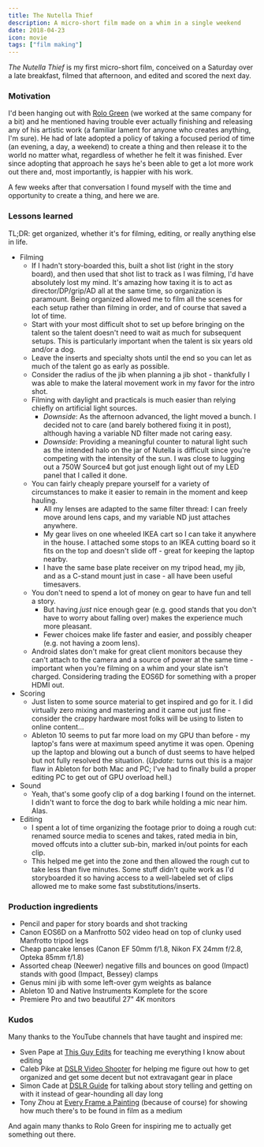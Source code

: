 ```yaml
---
title: The Nutella Thief
description: A micro-short film made on a whim in a single weekend
date: 2018-04-23
icon: movie
tags: ["film making"]
---
```


_The Nutella Thief_ is my first micro-short film, conceived on a Saturday over a late breakfast, filmed that afternoon, and edited and scored the next day.

<Vimeo videoId="266134889" />

### Motivation

I'd been hanging out with [Rolo Green](https://www.rologreen.com/) (we worked at the same company for a bit) and he mentioned having trouble
ever actually finishing and releasing any of his artistic work (a familiar lament for anyone who creates anything, I'm sure).
He had of late adopted a policy of taking a focused period of time (an evening, a day, a weekend) to create a thing and then release it to the world
no matter what, regardless of whether he felt it was finished. Ever since adopting that approach he says he's been able to get a lot more work
out there and, most importantly, is happier with his work.

A few weeks after that conversation I found myself with the time and opportunity to create a thing, and here we are.

### Lessons learned

TL;DR: get organized, whether it's for filming, editing, or really anything else in life.

- Filming
  - If I hadn't story-boarded this, built a shot list (right in the story board), and then used that shot list to track as I was filming, I'd have absolutely lost my mind. It's amazing how taxing it is to act as director/DP/grip/AD all at the same time, so organization is paramount. Being organized allowed me to film all the scenes for each setup rather than filming in order, and of course that saved a lot of time.
  - Start with your most difficult shot to set up before bringing on the talent so the talent doesn't need to wait as much for subsequent setups. This is particularly important when the talent is six years old and/or a dog.
  - Leave the inserts and specialty shots until the end so you can let as much of the talent go as early as possible.
  - Consider the radius of the jib when planning a jib shot - thankfully I was able to make the lateral movement work in my favor for the intro shot.
  - Filming with daylight and practicals is much easier than relying chiefly on artificial light sources.
    - _Downside_: As the afternoon advanced, the light moved a bunch. I decided not to care (and barely bothered fixing it in post), although having a variable ND filter made not caring easy.
    - _Downside_: Providing a meaningful counter to natural light such as the intended halo on the jar of Nutella is difficult since you're competing with the intensity of the sun. I was close to lugging out a 750W Source4 but got just enough light out of my LED panel that I called it done.
  - You can fairly cheaply prepare yourself for a variety of circumstances to make it easier to remain in the moment and keep hauling.
    - All my lenses are adapted to the same filter thread: I can freely move around lens caps, and my variable ND just attaches anywhere.
    - My gear lives on one wheeled IKEA cart so I can take it anywhere in the house. I attached some stops to an IKEA cutting board so it fits on the top and doesn't slide off - great for keeping the laptop nearby.
    - I have the same base plate receiver on my tripod head, my jib, and as a C-stand mount just in case - all have been useful timesavers.
  - You don't need to spend a lot of money on gear to have fun and tell a story.
    - But having _just_ nice enough gear (e.g. good stands that you don't have to worry about falling over) makes the experience much more pleasant.
    - Fewer choices make life faster and easier, and possibly cheaper (e.g. not having a zoom lens).
  - Android slates don't make for great client monitors because they can't attach to the camera and a source of power at the same time - important when you're filming on a whim and your slate isn't charged. Considering trading the EOS6D for something with a proper HDMI out.
- Scoring
  - Just listen to some source material to get inspired and go for it. I did virtually zero mixing and mastering and it came out just fine - consider the crappy hardware most folks will be using to listen to online content...
  - Ableton 10 seems to put far more load on my GPU than before - my laptop's fans were at maximum speed anytime it was open. Opening up the laptop and blowing out a bunch of dust seems to have helped but not fully resolved the situation. (_Update_: turns out this is a major flaw in Ableton for both Mac and PC; I've had to finally build a proper editing PC to get out of GPU overload hell.)
- Sound
  - Yeah, that's some goofy clip of a dog barking I found on the internet. I didn't want to force the dog to bark while holding a mic near him. Alas.
- Editing
  - I spent a lot of time organizing the footage prior to doing a rough cut: renamed source media to scenes and takes, rated media in bin, moved offcuts into a clutter sub-bin, marked in/out points for each clip.
  - This helped me get into the zone and then allowed the rough cut to take less than five minutes. Some stuff didn't quite work as I'd storyboarded it so having access to a well-labeled set of clips allowed me to make some fast substitutions/inserts.

### Production ingredients

- Pencil and paper for story boards and shot tracking
- Canon EOS6D on a Manfrotto 502 video head on top of clunky used Manfrotto tripod legs
- Cheap pancake lenses (Canon EF 50mm f/1.8, Nikon FX 24mm f/2.8, Opteka 85mm f/1.8)
- Assorted cheap (Neewer) negative fills and bounces on good (Impact) stands with good (Impact, Bessey) clamps
- Genus mini jib with some left-over gym weights as balance
- Ableton 10 and Native Instruments Komplete for the score
- Premiere Pro and two beautiful 27" 4K monitors

### Kudos

Many thanks to the YouTube channels that have taught and inspired me:

- Sven Pape at [This Guy Edits](https://www.youtube.com/channel/UCcPuBEAwuF6XWXkcXJXJwsg) for teaching me everything I know about editing
- Caleb Pike at [DSLR Video Shooter](https://www.youtube.com/channel/UCMmA0XxraDP7ZVbv4eY3Omg) for helping me figure out how to get organized and get some decent but not extravagant gear in place
- Simon Cade at [DSLR Guide](https://www.youtube.com/channel/UCzQ1L-wzA_1qmLf49ey9iTQ) for talking about story telling and getting on with it instead of gear-hounding all day long
- Tony Zhou at [Every Frame a Painting](https://www.youtube.com/channel/UCjFqcJQXGZ6T6sxyFB-5i6A) (because of course) for showing how much there's to be found in film as a medium

And again many thanks to Rolo Green for inspiring me to actually get something out there.
